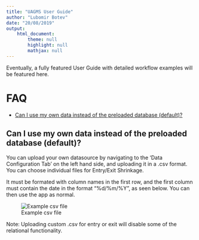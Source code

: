 ```yaml
---
title: "UAGMS User Guide"
author: "Lubomir Botev"
date: "20/08/2019"
output: 
    html_document:
        theme: null
        highlight: null
        mathjax: null
---
```


Eventually, a fully featured User Guide with detailed workflow examples will be featured here. 

# FAQ
- [Can I use my own data instead of the preloaded database (default)?](#Can-I-use-my-own-data-instead-of-the-preloaded-database-(default)?)


## Can I use my own data instead of the preloaded database (default)?

You can upload your own datasource by navigating to the 'Data Configuration Tab' on the left hand side, and uploading it in a .csv format. You can choose individual files for Entry/Exit Shrinkage.

It must be formated with column names in the first row, and the first column must contain the date in the format "%d/%m/%Y", as seen below. You can then use the app as normal.

![Example csv file](example_data.png) 


Note: Uploading custom .csv for entry or exit will disable some of the relational functionality.